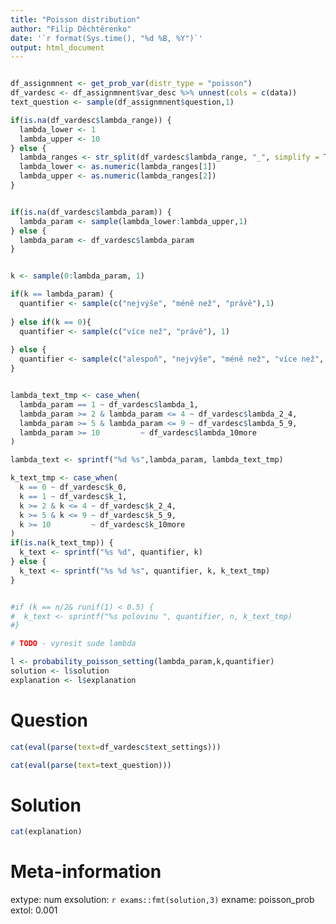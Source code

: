 ```yaml
---
title: "Poisson distribution"
author: "Filip Děchtěrenko"
date: '`r format(Sys.time(), "%d %B, %Y")`'
output: html_document
---
```


```r

```

```r

df_assignmnent <- get_prob_var(distr_type = "poisson")
df_vardesc <- df_assignmnent$var_desc %>% unnest(cols = c(data))
text_question <- sample(df_assignmnent$question,1)

if(is.na(df_vardesc$lambda_range)) {
  lambda_lower <- 1
  lambda_upper <- 10 
} else {
  lambda_ranges <- str_split(df_vardesc$lambda_range, "_", simplify = T)
  lambda_lower <- as.numeric(lambda_ranges[1])
  lambda_upper <- as.numeric(lambda_ranges[2])
}


if(is.na(df_vardesc$lambda_param)) {
  lambda_param <- sample(lambda_lower:lambda_upper,1)  
} else {
  lambda_param <- df_vardesc$lambda_param
}


k <- sample(0:lambda_param, 1)

if(k == lambda_param) {
  quantifier <- sample(c("nejvýše", "méně než", "právě"),1)
  
} else if(k == 0){
  quantifier <- sample(c("více než", "právě"), 1)
  
} else {
  quantifier <- sample(c("alespoň", "nejvýše", "méně než", "více než", "právě"),1)  
}


lambda_text_tmp <- case_when(
  lambda_param == 1 ~ df_vardesc$lambda_1,
  lambda_param >= 2 & lambda_param <= 4 ~ df_vardesc$lambda_2_4,
  lambda_param >= 5 & lambda_param <= 9 ~ df_vardesc$lambda_5_9,
  lambda_param >= 10         ~ df_vardesc$lambda_10more
)

lambda_text <- sprintf("%d %s",lambda_param, lambda_text_tmp)

k_text_tmp <- case_when(
  k == 0 ~ df_vardesc$k_0,
  k == 1 ~ df_vardesc$k_1,
  k >= 2 & k <= 4 ~ df_vardesc$k_2_4,
  k >= 5 & k <= 9 ~ df_vardesc$k_5_9,
  k >= 10         ~ df_vardesc$k_10more
)
if(is.na(k_text_tmp)) {
  k_text <- sprintf("%s %d", quantifier, k)
} else {
  k_text <- sprintf("%s %d %s", quantifier, k, k_text_tmp)
}


#if (k == n/2& runif(1) < 0.5) {
#  k_text <- sprintf("%s polovinu ", quantifier, n, k_text_tmp)
#}

# TODO - vyresit sude lambda

l <- probability_poisson_setting(lambda_param,k,quantifier)
solution <- l$solution
explanation <- l$explanation
```

Question
========

```r
cat(eval(parse(text=df_vardesc$text_settings)))
```

```r
cat(eval(parse(text=text_question)))
```

Solution
========

```r
cat(explanation)
```

Meta-information
================
extype: num
exsolution: `r exams::fmt(solution,3)`
exname: poisson_prob
extol: 0.001